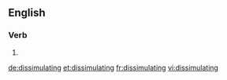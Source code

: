 ==English==

===Verb===
{{head|en}}

# {{present participle of|dissimulate|lang=en}}

[[de:dissimulating]]
[[et:dissimulating]]
[[fr:dissimulating]]
[[vi:dissimulating]]